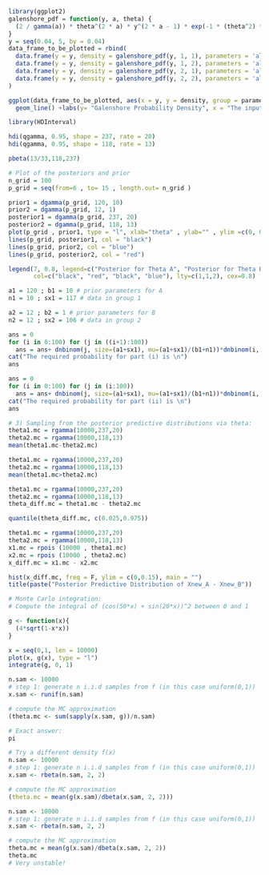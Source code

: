 ```r
library(ggplot2)
galenshore_pdf = function(y, a, theta) {
  (2 / gamma(a)) * theta^(2 * a) * y^(2 * a - 1) * exp(-1 * (theta^2) * y^2)
}
y = seq(0.04, 5, by = 0.04)
data_frame_to_be_plotted = rbind(
  data.frame(y = y, density = galenshore_pdf(y, 1, 1), parameters = 'alpha = 1, theta = 1'),
  data.frame(y = y, density = galenshore_pdf(y, 1, 2), parameters = 'alpha = 1, theta = 2'),
  data.frame(y = y, density = galenshore_pdf(y, 2, 1), parameters = 'alpha = 2, theta = 1'),
  data.frame(y = y, density = galenshore_pdf(y, 2, 2), parameters = 'alpha = 2, theta = 2')
)

ggplot(data_frame_to_be_plotted, aes(x = y, y = density, group = parameters, color = parameters)) +
  geom_line() +labs(y= "Galenshore Probability Density", x = "The input variable y")
```


```r
library(HDInterval)

hdi(qgamma, 0.95, shape = 237, rate = 20)
hdi(qgamma, 0.95, shape = 118, rate = 13)
```

```r
pbeta(13/33,118,237)
```

```r
# Plot of the posteriors and prior
n_grid = 100
p_grid = seq(from=6 , to= 15 , length.out= n_grid )

prior1 = dgamma(p_grid, 120, 10)
prior2 = dgamma(p_grid, 12, 1)
posterior1 = dgamma(p_grid, 237, 20)
posterior2 = dgamma(p_grid, 118, 13)
plot(p_grid , prior1, type = "l", xlab="theta" , ylab="" , ylim =c(0, 0.8), lty = 2)
lines(p_grid, posterior1, col = "black")
lines(p_grid, prior2, col = "blue")
lines(p_grid, posterior2, col = "red")

legend(7, 0.8, legend=c("Posterior for Theta A", "Posterior for Theta B", "Prior for Theta A", "Prior for Theta B"),
       col=c("black", "red", "black", "blue"), lty=c(1,1,2), cex=0.8)
```


```r
a1 = 120 ; b1 = 10 # prior parameters for A
n1 = 10 ; sx1 = 117 # data in group 1

a2 = 12 ; b2 = 1 # prior parameters for B
n2 = 12 ; sx2 = 106 # data in group 2 

ans = 0
for (i in 0:100) for (j in ((i+1):100))
  ans = ans+ dnbinom(j, size=(a1+sx1), mu=(a1+sx1)/(b1+n1))*dnbinom(i, size=(a2+sx2), mu=(a2+sx2)/(b2+n2))
cat("The required probability for part (i) is \n")
ans

ans = 0
for (i in 0:100) for (j in (i:100))
  ans = ans+ dnbinom(j, size=(a1+sx1), mu=(a1+sx1)/(b1+n1))*dnbinom(i, size=(a2+sx2), mu=(a2+sx2)/(b2+n2))
cat("The required probability for part (ii) is \n")
ans
```

```r
# 3) Sampling from the posterior predictive distributions via theta:
theta1.mc = rgamma(10000,237,20)
theta2.mc = rgamma(10000,118,13)
mean(theta1.mc-theta2.mc)
```

```r
theta1.mc = rgamma(10000,237,20)
theta2.mc = rgamma(10000,118,13)
mean(theta1.mc>theta2.mc)
```
```r
theta1.mc = rgamma(10000,237,20)
theta2.mc = rgamma(10000,118,13)
theta_diff.mc = theta1.mc - theta2.mc

quantile(theta_diff.mc, c(0.025,0.975))

```


```r
theta1.mc = rgamma(10000,237,20)
theta2.mc = rgamma(10000,118,13)
x1.mc = rpois (10000 , theta1.mc)
x2.mc = rpois (10000 , theta2.mc)
x_diff.mc = x1.mc - x2.mc

hist(x_diff.mc, freq = F, ylim = c(0,0.15), main = "")
title(paste("Posterior Predictive Distribution of Xnew_A - Xnew_B"))

```

```r

# Monte Carlo integration:
# Compute the integral of (cos(50*x) + sin(20*x))^2 between 0 and 1

g <- function(x){
  (4*sqrt(1-x*x))
}

x = seq(0,1, len = 10000)
plot(x, g(x), type = "l")
integrate(g, 0, 1)

n.sam <- 10000
# step 1: generate n i.i.d samples from f (in this case uniform(0,1))
x.sam <- runif(n.sam)

# compute the MC approximation
(theta.mc <- sum(sapply(x.sam, g))/n.sam)

# Exact answer:
pi

# Try a different density f(x)
n.sam <- 10000
# step 1: generate n i.i.d samples from f (in this case uniform(0,1))
x.sam <- rbeta(n.sam, 2, 2)

# compute the MC approximation
(theta.mc = mean(g(x.sam)/dbeta(x.sam, 2, 2)))
```

```r
n.sam <- 10000
# step 1: generate n i.i.d samples from f (in this case uniform(0,1))
x.sam <- rbeta(n.sam, 2, 2)

# compute the MC approximation
theta.mc = mean(g(x.sam)/dbeta(x.sam, 2, 2))
theta.mc
# Very unstable!
```